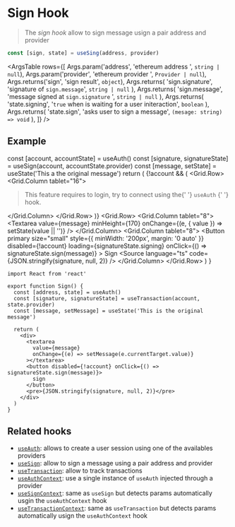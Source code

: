 
<Meta title="Hooks/useSign" />

# Sign Hook

> The _sign hook_ allow to sign message usign a pair address and provider

```ts
const [sign, state] = useSing(address, provider)
```

<ArgsTable
  rows={[
    Args.param('address', 'ethereum address ', `string | null`),
    Args.param('provider', 'ethereum provider ', `Provider | null`),
    Args.returns('sign', 'sign result', `object`),
    Args.returns(
      'sign.signature',
      'signature of `sign.message`',
      `string | null`
    ),
    Args.returns(
      'sign.message',
      'message signed at `sign.signature` ',
      `string | null`
    ),
    Args.returns(
      'state.signing',
      '`true` when is waiting for a user initeraction',
      `boolean`
    ),
    Args.returns(
      'state.sign',
      'asks user to sign a message',
      `(mesage: string) => void`
    ),
  ]}
/>

## Example

  const [account, accountState] = useAuth()
  const [signature, signatureState] = useSign(account, accountState.provider)
  const [message, setState] = useState('This a the original message')
  return (
    <Container>
      <Grid>
        {!account && (
          <Grid.Row>
            <Grid.Column tablet="16">
              <Blockquote>
                <Paragraph small secondary>
                  This feature requires to login, try to connect using the{' '}
                  <Link href="/?path=/story/hooks-useauth--page#connect-preview">
                    `useAuth`
                  </Link>{' '}
                  hook.
                </Paragraph>
              </Blockquote>
            </Grid.Column>
          </Grid.Row>
        )}
        <Grid.Row>
          <Grid.Column tablet="8">
            <Textarea
              value={message}
              minHeight={170}
              onChange={(e, { value }) => setState(value || '')}
            />
          </Grid.Column>
          <Grid.Column tablet="8">
            <Button
              primary
              size="small"
              style={{ minWidth: '200px', margin: '0 auto' }}
              disabled={!account}
              loading={signatureState.signing}
              onClick={() => signatureState.sign(message)}
            >
              Sign
            </Button>
            <Source language="ts" code={JSON.stringify(signature, null, 2)} />
          </Grid.Column>
        </Grid.Row>
      </Grid>
    </Container>
  )
}

<Sign />

```tsx dark=true
import React from 'react'

export function Sign() {
  const [address, state] = useAuth()
  const [signature, signatureState] = useTransaction(account, state.provider)
  const [message, setMessage] = useState('This is the original message')

  return (
    <div>
      <textarea
        value={message}
        onChange={(e) => setMessage(e.currentTarget.value)}
      ></textarea>
      <button disabled={!account} onClick={() => signatureState.sign(message)}>
        sign
      </button>
      <pre>{JSON.stringify(signature, null, 2)}</pre>
    </div>
  )
}
```

## Related hooks

- [`useAuth`](/?path=/story/hooks-useauth--page): allows to create a user session using one of the availables providers
- [`useSign`](/?path=/story/hooks-usesign--page): allow to sign a message using a pair address and provider
- [`useTransaction`](/?path=/story/hooks-useatransaction--page): allow to track transactions
- [`useAuthContext`](/?path=/story/context-auth-useauthcontext--page): use a single instance of `useAuth` injected through a provider
- [`useSignContext`](/?path=/story/context-auth-usesigncontext--page): same as `useSign` but detects params automatically usgin the `useAuthContext` hook
- [`useTransactionContext`](/?path=/story/context-auth-usetransactioncontext--page): same as `useTransaction` but detects params automatically usign the `useAuthContext` hook
